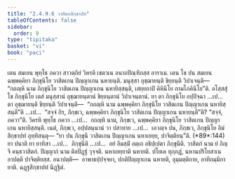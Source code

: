 ```yaml
---
title: "2.4.9.6 วาสิตกสิกฺขาปท"
tableOfContents: false
sidebar:
  order: 9
type: "tipitaka"
basket: "vi"
book: "paci"
---
```



<DynamicBreadcrumb />

<Division number="1202" book="paci">

<Paragraph number="3476" book="paci">
เตน สมเยน พุทฺโธ ภควา สาวตฺถิยํ วิหรติ เชตวเน อนาถปิณฺฑิกสฺส อาราเม. เตน โข ปน สมเยน ฉพฺพคฺคิยา ภิกฺขุนิโย วาสิตเกน ปิญฺญาเกน นหายนฺติ. มนุสฺสา อุชฺฌายนฺติ ขิยฺยนฺติ วิปาเจนฺติ—  “กถญฺหิ นาม ภิกฺขุนิโย วาสิตเกน ปิญฺญาเกน นหายิสฺสนฺติ, เสยฺยถาปิ คิหินิโย กามโภคินิโย”ติ.
</Paragraph>

<Paragraph number="3477" book="paci">
อโสฺสสุํ โข ภิกฺขุนิโย เตสํ มนุสฺสานํ อุชฺฌายนฺตานํ ขิยฺยนฺตานํ วิปาเจนฺตานํ. ยา ตา ภิกฺขุนิโย อปฺปิจฺฉา …เป…  ตา อุชฺฌายนฺติ ขิยฺยนฺติ วิปาเจนฺติ—  “กถญฺหิ นาม ฉพฺพคฺคิยา ภิกฺขุนิโย วาสิตเกน ปิญฺญาเกน นหายิสฺสนฺตี”ติ …เป…  “สจฺจํ กิร, ภิกฺขเว, ฉพฺพคฺคิยา ภิกฺขุนิโย วาสิตเกน ปิญฺญาเกน นหายนฺตี”ติ? “สจฺจํ, ภควา”ติ. วิครหิ พุทฺโธ ภควา …เป…  กถญฺหิ นาม, ภิกฺขเว, ฉพฺพคฺคิยา ภิกฺขุนิโย วาสิตเกน ปิญฺญาเกน นหายิสฺสนฺติ. เนตํ, ภิกฺขเว, อปฺปสนฺนานํ วา ปสาทาย …เป…  เอวญฺจ ปน, ภิกฺขเว, ภิกฺขุนิโย อิมํ สิกฺขาปทํ อุทฺทิสนฺตุ—
</Paragraph>

</Division>
<Division number="1203" book="paci">

<Paragraph number="3478" book="paci">
<Emphasis>“ยา ปน ภิกฺขุนี วาสิตเกน ปิญฺญาเกน นหาเยยฺย, ปาจิตฺติยนฺ”</Emphasis>ติ. (*89*:<Emphasis>144</Emphasis>)
</Paragraph>

</Division>
<Division number="1204" book="paci">

<Paragraph number="3479" book="paci">
<Emphasis>ยา ปนา</Emphasis>ติ ยา ยาทิสา …เป…  <Emphasis>ภิกฺขุนี</Emphasis>ติ …เป…  อยํ อิมสฺมิํ อตฺเถ อธิปฺเปตา ภิกฺขุนีติ.
</Paragraph>

<Paragraph number="3480" book="paci">
<Emphasis>วาสิตกํ</Emphasis> นาม ยํ กิญฺจิ คนฺธวาสิตกํ. <Emphasis>ปิญฺญากํ</Emphasis> นาม ติลปิฏฺฐํ วุจฺจติ. <Emphasis>นหาเยยฺยา</Emphasis>ติ นหายติ. ปโยเค ทุกฺกฏํ, นหานปริโยสาเน อาปตฺติ ปาจิตฺติยสฺส.
</Paragraph>

</Division>
<Division number="1205" book="paci">

<Paragraph number="3481" book="paci">
อนาปตฺติ—  อาพาธปฺปจฺจยา, ปกติปิญฺญาเกน นหายติ, อุมฺมตฺติกาย, อาทิกมฺมิกายาติ.

</Paragraph>
</Division>

<Paragraph number="3482" type="center" book="paci">
ฉฏฺฐสิกฺขาปทํ นิฏฺฐิตํ.
</Paragraph>